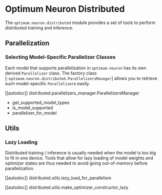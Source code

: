 <!--Copyright 2023 The HuggingFace Team. All rights reserved.

Licensed under the Apache License, Version 2.0 (the "License"); you may not use this file except in compliance with
the License. You may obtain a copy of the License at

http://www.apache.org/licenses/LICENSE-2.0

Unless required by applicable law or agreed to in writing, software distributed under the License is distributed on
an "AS IS" BASIS, WITHOUT WARRANTIES OR CONDITIONS OF ANY KIND, either express or implied. See the License for the
specific language governing permissions and limitations under the License.
-->
# Optimum Neuron Distributed

The `optimum.neuron.distributed` module provides a set of tools to perform distributed training and inference.

## Parallelization



### Selecting Model-Specific Parallelizer Classes

Each model that supports parallelization in `optimum-neuron` has its own derived `Parallelizer` class. The factory class [`~optimum.neuron.distributed.ParallelizersManager`] allows you to retrieve such model-specific `Parallelizer`s easily. 

[[autodoc]] distributed.parallelizers_manager.ParallelizersManager
  - get_supported_model_types
  - is_model_supported
  - parallelizer_for_model


## Utils

### Lazy Loading

Distributed training / inference is usually needed when the model is too big to fit in one device. Tools that allow for lazy loading of model weights and optimizer states are thus needed to avoid going out-of-memory before parallelization.

[[autodoc]] distributed.utils.lazy_load_for_parallelism

[[autodoc]] distributed.utils.make_optimizer_constructor_lazy
